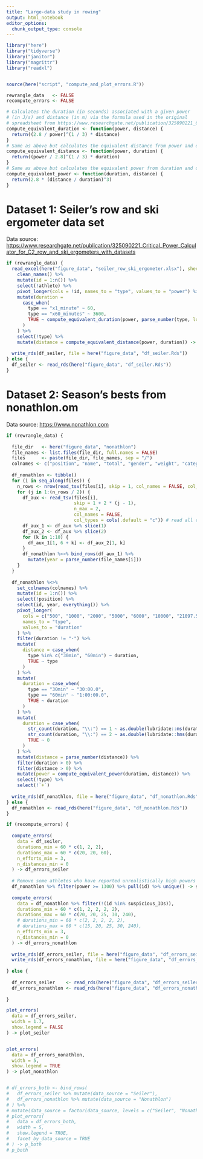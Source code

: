 ```yaml
---
title: "Large-data study in rowing"
output: html_notebook
editor_options: 
  chunk_output_type: console
---
```



```r
library("here")
library("tidyverse")
library("janitor")
library("magrittr")
library("readxl")


source(here("script", "compute_and_plot_errors.R"))

rewrangle_data   <- FALSE
recompute_errors <- FALSE
```


```r
# Calculates the duration (in seconds) associated with a given power
# (in J/s) and distance (in m) via the formula used in the original
# spreadsheet from https://www.researchgate.net/publication/325090221_Critical_Power_Calculator_for_C2_row_and_ski_ergometers_with_datasets.
compute_equivalent_duration <- function(power, distance) {
  return((2.8 / power)^(1 / 3) * distance)
}
# Same as above but calculates the equivalent distance from power and duration.
compute_equivalent_distance <- function(power, duration) {
  return((power / 2.8)^(1 / 3) * duration)
}
# Same as above but calculates the equivalent power from duration and distance.
compute_equivalent_power <- function(duration, distance) {
  return(2.8 * (distance / duration)^3)
}
```



# Dataset 1: Seiler's row and ski ergometer data set

Data source: 
<https://www.researchgate.net/publication/325090221_Critical_Power_Calculator_for_C2_row_and_ski_ergometers_with_datasets>

```r
if (rewrangle_data) {
  read_excel(here("figure_data", "seiler_row_ski_ergometer.xlsx"), sheet = 2) %>%
    clean_names() %>%
    mutate(id = 1:n()) %>%
    select(!athlete) %>%
    pivot_longer(cols = !id, names_to = "type", values_to = "power") %>%
    mutate(duration =
      case_when(
        type == "x1_minute" ~ 60,
        type == "x60_minutes" ~ 3600,
        TRUE ~ compute_equivalent_duration(power, parse_number(type, locale = locale(grouping_mark = "_")))
      )
    ) %>%
    select(!type) %>%
    mutate(distance = compute_equivalent_distance(power, duration)) -> df_seiler
  
  write_rds(df_seiler, file = here("figure_data", "df_seiler.Rds"))
} else {
  df_seiler <- read_rds(here("figure_data", "df_seiler.Rds"))
}
```





# Dataset 2: Season's bests from nonathlon.om

Data source: 
<https://www.nonathlon.com>

```r
if (rewrangle_data) {
    
  file_dir   <- here("figure_data", "nonathlon")
  file_names <- list.files(file_dir, full.names = FALSE)
  files      <- paste(file_dir, file_names, sep = "/")
  colnames <- c("position", "name", "total", "gender", "weight", "category", "500", "1000", "2000", "5000",	"6000",	"10000", 	"30min", "60min", "21097.5", "42195", "+", "year")
  
  df_nonathlon <- tibble()
  for (i in seq_along(files)) {
    n_rows <- nrow(read_tsv(files[i], skip = 1, col_names = FALSE, col_types = cols(.default = "c")))
    for (j in 1:(n_rows / 2)) {
      df_aux <- read_tsv(files[i], 
                         skip = 1 + 2 * (j - 1), 
                         n_max = 2, 
                         col_names = FALSE, 
                         col_types = cols(.default = "c")) # read all columns as character
      df_aux_1 <- df_aux %>% slice(1)
      df_aux_2 <- df_aux %>% slice(2)
      for (k in 1:10) {
        df_aux_1[1, 6 + k] <- df_aux_2[1, k]
      }
      df_nonathlon %<>% bind_rows(df_aux_1) %>% 
        mutate(year = parse_number(file_names[i]))
    }
  }
  
  df_nonathlon %<>% 
    set_colnames(colnames) %>%
    mutate(id = 1:n()) %>%
    select(!position) %>%
    select(id, year, everything()) %>%
    pivot_longer(
      cols = c("500", "1000", "2000", "5000", "6000", "10000", "21097.5", "42195", "30min", "60min"), 
      names_to = "type", 
      values_to = "duration"
    ) %>%
    filter(duration != "-") %>%
    mutate(
      distance = case_when(
        type %in% c("30min", "60min") ~ duration,
        TRUE ~ type
      )
    ) %>%
    mutate(
      duration = case_when(
        type == "30min" ~ "30:00.0",
        type == "60min" ~ "1:00:00.0",
        TRUE ~ duration
      )
    ) %>%
    mutate(
      duration = case_when(
        str_count(duration, "\\:") == 1 ~ as.double(lubridate::ms(duration)),
        str_count(duration, "\\:") == 2 ~ as.double(lubridate::hms(duration)),
        TRUE ~ 0
      )
    ) %>%
    mutate(distance = parse_number(distance)) %>%
    filter(duration > 0) %>%
    filter(distance > 0) %>%
    mutate(power = compute_equivalent_power(duration, distance)) %>%
    select(!type) %>%
    select(!`+`)
  
  write_rds(df_nonathlon, file = here("figure_data", "df_nonathlon.Rds"))
} else {
  df_nonathlon <- read_rds(here("figure_data", "df_nonathlon.Rds"))
}
```


```r
if (recompute_errors) {
    
  compute_errors(
    data = df_seiler,
    durations_min = 60 * c(1, 2, 2),
    durations_max = 60 * c(20, 20, 60),
    n_efforts_min = 3,
    n_distances_min = 0
  ) -> df_errors_seiler
  
  # Remove some athletes who have reported unrealistically high powers
  df_nonathlon %>% filter(power >= 1300) %>% pull(id) %>% unique() -> suspicious_IDs
  
  compute_errors(
    data = df_nonathlon %>% filter(!(id %in% suspicious_IDs)),
    durations_min = 60 * c(1, 2, 2, 2, 2),
    durations_max = 60 * c(20, 20, 25, 30, 240),
    # durations_min = 60 * c(2, 2, 2, 2, 2),
    # durations_max = 60 * c(15, 20, 25, 30, 240),
    n_efforts_min = 3,
    n_distances_min = 0
  ) -> df_errors_nonathlon
  
  write_rds(df_errors_seiler, file = here("figure_data", "df_errors_seiler.Rds"))
  write_rds(df_errors_nonathlon, file = here("figure_data", "df_errors_nonathlon.Rds"))
  
} else {
  
  df_errors_seiler    <- read_rds(here("figure_data", "df_errors_seiler.Rds"))
  df_errors_nonathlon <- read_rds(here("figure_data", "df_errors_nonathlon.Rds"))
  
}
```


```r
plot_errors(
  data = df_errors_seiler,
  width = 1.7,
  show.legend = FALSE
) -> plot_seiler


plot_errors(
  data = df_errors_nonathlon,
  width = 5,
  show.legend = TRUE
) -> plot_nonathlon


# df_errors_both <- bind_rows(
#   df_errors_seiler %>% mutate(data_source = "Seiler"),
#   df_errors_nonathlon %>% mutate(data_source = "Nonathlon")
# ) %>%
# mutate(data_source = factor(data_source, levels = c("Seiler", "Nonathlon")))
# plot_errors(
#   data = df_errors_both,
#   width = 5,
#   show.legend = TRUE,
#   facet_by_data_source = TRUE
# ) -> p_both
# p_both

```



<!-- ```{r} -->
<!-- # Check the profiles of those athletes who have at least three efforts  -->
<!-- # between 2 and 15 minutes: -->

<!-- # duration_cat <- "2--15" -->
<!-- # df_errors_nonathlon %>% -->
<!-- #   filter(duration == duration_cat) %>% -->
<!-- #   select(id, n_powers) %>% -->
<!-- #   distinct() %>% -->
<!-- #   pull(id) -> ids -->
<!-- #  -->
<!-- # # None of these have efforts shorter than 2 minutes (because this selects for -->
<!-- # # "slow" rowers whose 500-m time is above 2 minutes). -->
<!-- # df_nonathlon %>% -->
<!-- #   filter(id %in% ids) %>% -->
<!-- #   filter(distance == 500) -->
<!-- #  -->


<!-- duration_cat <- "1--20" -->

<!-- ids <- df_errors_nonathlon %>% -->
<!--   filter(duration == duration_cat) %>% -->
<!--   filter(error > 10^(-10)) %>% -->
<!--   pivot_wider(names_from = model, values_from = error) %>% -->
<!--   mutate(error_ratio = `Power law` / Hyperbolic) %>% -->
<!--   select(id, error_ratio) %>% -->
<!--   filter(error_ratio > 1) %>% -->
<!--   pull(id) -->

<!-- df_errors_nonathlon %>%  -->
<!--   filter(duration == duration_cat) %>% -->
<!--   filter(id %in% ids) %>% -->
<!--   distinct() %>% -->
<!--   ggplot(mapping = aes(x = n_powers)) + -->
<!--   geom_histogram(bins = 50) -->

<!-- df <- tibble() -->
<!-- ids <- ids[1:min(20, length(ids))] -->
<!-- DURATIONS <- seq(from = 10, to = 3600 * 4, length = 1000) -->
<!-- for (i in 1:length(ids)) { -->
<!--   df_nonathlon %>% -->
<!--     filter(id == ids[i]) %>% -->
<!--     filter(duration >= 60, duration <= 15 * 60) -> df_aux -->
<!--     power <- df_aux$power -->
<!--     duration <- df_aux$duration -->

<!--   lm_hyp <- lm(data = df_aux, formula = power ~ I(1 / duration)) -->
<!--   lm_pow <- lm(data = df_aux, formula = I(log(power)) ~ I(log(duration))) -->
<!--   cp <- coef(lm_hyp)[1] -->
<!--   w_prime <- coef(lm_hyp)[2] -->
<!--   E <- coef(lm_pow)[2] + 1 -->
<!--   S <- exp(coef(lm_pow)[1]) -->

<!--   df %<>% bind_rows(tibble( -->
<!--     id = ids[i], -->
<!--     duration = DURATIONS, -->
<!--     power = w_prime / DURATIONS + cp, -->
<!--     model = "Hyperbolic" -->
<!--   )) -->
<!--   df %<>% bind_rows(tibble( -->
<!--     id = ids[i], -->
<!--     duration = DURATIONS, -->
<!--     power = S * DURATIONS^(E - 1), -->
<!--     model = "Power law" -->
<!--   )) -->
<!-- } -->

<!-- range_powers <- df_nonathlon %>% filter(id %in% ids) %>% pull(power) %>% range() %>% multiply_by(c(0.95, 1.05)) -->

<!-- df %>% -->
<!--   ggplot(mapping = aes(x = duration, y = power, colour = model)) + -->
<!--   geom_line() + -->
<!--   facet_wrap(~id) + -->
<!--   geom_point(data = df_nonathlon %>% filter(id %in% ids) %>% select(id, duration, power), mapping = aes(x = duration, y = power), colour = "black", inherit.aes = FALSE) + -->
<!--   coord_cartesian(ylim = range_powers, xlim = c(1, 15) * 60) -->
<!-- ``` -->


```r

```


